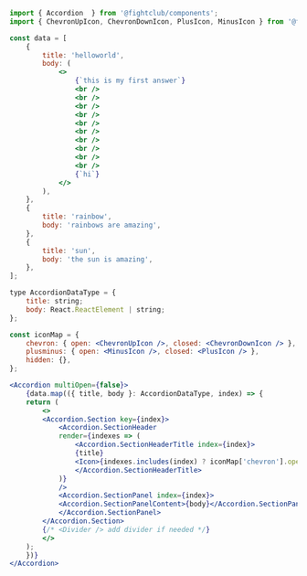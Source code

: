 ```jsx
import { Accordion  } from '@fightclub/components';
import { ChevronUpIcon, ChevronDownIcon, PlusIcon, MinusIcon } from '@fightclub/icons';

const data = [
    {
        title: 'helloworld',
        body: (
            <>
                {`this is my first answer`}
                <br />
                <br />
                <br />
                <br />
                <br />
                <br />
                <br />
                <br />
                <br />
                <br />
                {`hi`}
            </>
        ),
    },
    {
        title: 'rainbow',
        body: 'rainbows are amazing',
    },
    {
        title: 'sun',
        body: 'the sun is amazing',
    },
];

type AccordionDataType = {
    title: string;
    body: React.ReactElement | string;
};

const iconMap = {
    chevron: { open: <ChevronUpIcon />, closed: <ChevronDownIcon /> },
    plusminus: { open: <MinusIcon />, closed: <PlusIcon /> },
    hidden: {},
};

<Accordion multiOpen={false}>
    {data.map(({ title, body }: AccordionDataType, index) => {
    return (
        <>
        <Accordion.Section key={index}>
            <Accordion.SectionHeader
            render={indexes => (
                <Accordion.SectionHeaderTitle index={index}>
                {title}
                <Icon>{indexes.includes(index) ? iconMap['chevron'].open : iconMap['chevron'].closed}</Icon>
                </Accordion.SectionHeaderTitle>
            )}
            />
            <Accordion.SectionPanel index={index}>
            <Accordion.SectionPanelContent>{body}</Accordion.SectionPanelContent>
            </Accordion.SectionPanel>
        </Accordion.Section>
        {/* <Divider /> add divider if needed */}
        </>
    );
    })}
</Accordion>
```